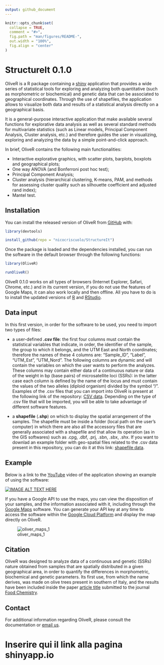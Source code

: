 ```yaml
---
output: github_document
---
```


<!-- README.md is generated from README.Rmd. Please edit that file -->

```r
knitr::opts_chunk$set(
  collapse = TRUE,
  comment = "#>",
  fig.path = "man/figures/README-",
  out.width = "100%",
  fig.align = "center"
)
```

# StructureIt 0.1.0

OliveR is a R package containing a [shiny](https://shiny.rstudio.com) application that provides a wide series of statistical tools for exploring and analyzing both quantitative (such as morphometric or biochemical) and genetic data that can be associated to geographical coordinates. Through the use of shapefiles, the application allows to visualize both data and results of a statistical analysis directly on a geographical basis. 

It is a general-purpose interactive application that make available several functions for explorative data analysis as well as several standard methods for multivariate statistics (such as Linear models, Principal Component Analysis, Cluster analysis, etc.) and therefore guides the user in visualizing, exploring and analyzing the data by a simple point-and-click approach.

In brief, OliveR contains the following main functionalities: 

-	Interactive explorative graphics, with scatter plots, barplots, boxplots and geographical plots;
-	One way ANOVA (and Bonferroni post hoc test);
-	Principal Component Analysis;
-	Cluster analysis (hierarchical clustering, K-means, PAM, and methods for assessing cluster quality such as silhouette coefficient and adjusted rand index);
- Mantel test.

## Installation

You can install the released version of OliveR from [GitHub](https://CRAN.R-project.org) with:

``` r
library(devtools)

install_github(repo = "nicocriscuolo/StructureIt")
```

Once the package is loaded and the dependencies installed, you can run the software in the default browser through the following functions:

``` r
library(OliveR)

runOliveR()
```

OliveR 0.1.0 works on all types of browsers (Internet Explorer, Safari, Chrome, etc.) and in its current version, if you do not use the features of Google Maps, it can also work locally and then offline. All you have to do is to install the updated versions of [R](https://www.r-project.org) and [RStudio](https://www.rstudio.com).

## Data input

In this first version, in order for the software to be used, you need to import two types of files:

- a user-defined **.csv file**: the first four columns must contain the statistical variables that indicate, in order, the identifier of the sample, the group to which it belongs, and the UTM East and North coordinates; therefore the names of these 4 columns are: "Sample_ID", "Label", "UTM_Est", "UTM_Nord". The following columns are dynamic and will contain the variables on which the user wants to perform the analyzes. These columns may contain either data of a continuous nature or data of the weight in bp (base pairs) of microsatellite loci (SSRs): in the latter case each column is defined by the name of the locus and must contain the values of the two alleles (diploid organism) divided by the symbol "/". Examples of the .csv files that you can import into OliveR is present at the following link of the repository:  [CSV data](https://github.com/nicocriscuolo/OliveR/tree/master/inst/CSV_data). Depending on the type of .csv file that will be imported, you will be able to take advantage of different software features.

- a **shapefile** (**.shp**) on which to display the spatial arrangement of the samples. The shapefile must be inside a folder (local path on the user's computer) in which there are also all the accessory files that are generally associated with a shapefile and that allow its operation (as in the GIS softwares) such as .cpg, .dbf, .prj, .sbn, .sbx, .shx. If you want to downlad an example folder with geo-spatial files related to the .csv data present in this repository, you can do it at this link: [shapefile data](https://github.com/nicocriscuolo/OliveR/tree/master/inst/shpefile_data).

## Example

Below is a link to the [YouTube](https://www.youtube.com/?gl=IT&hl=it) video of the application showing an example of using the software:

[![IMAGE ALT TEXT HERE](http://img.youtube.com/vi/WdUzk_eZjXU/0.jpg)](http://www.youtube.com/watch?v=WdUzk_eZjXU)

If you have a Google API to use the maps, you can view the disposition of your samples, and the information associated with it, including through the [Google Maps](https://www.google.com/maps) software. You can generate your API key at any time to access the software within the [Google Cloud Platform](https://cloud.google.com) and display the map directly on OliveR.

![oliver_maps_1](https://user-images.githubusercontent.com/35098432/44960136-3049cc80-aefa-11e8-9bf8-b3641b1d6e04.jpg)



## Citation

OliveR was designed to analyze data of a continuous and genetic (SSRs) nature obtained from samples that are spatially distributed in a given geographical area, in order to quantify the differences in morphometric, biochemical and genetic parameters. Its first use, from which the name derives, was made on olive trees present in southern of Italy, and the results have been included inside the paper [article title](https://) submitted to the journal [Food Chemistry](https://www.journals.elsevier.com/food-chemistry).

## Contact

For additional information regarding OliveR, please consult the documentation or [email us](mailto:nico.criscuolo981@gmail.com).


# Inserire qui il link alla pagina shinyapp.io
